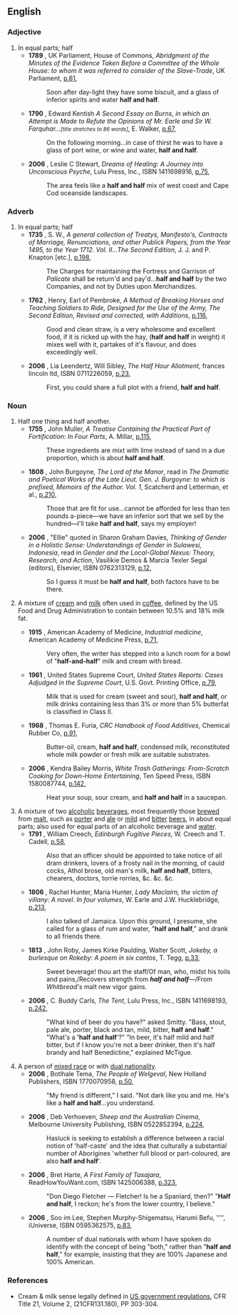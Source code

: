 ==English==

===Adjective===
'''{{en-adj|sg=[[half]] and [[half]]|-}}'''

# In equal parts; half
#*'''1789''' {{UK}}, UK Parliament, House of Commons, ''Abridgment of the Minutes of the Evidence Taken Before a Committee of the Whole House: to whom it was referred to consider of the Slave-Trade'', UK Parliament, [http://books.google.com/books?vid=OCLC28751368&id=U1cSAAAAIAAJ&pg=RA3-PA61&lpg=RA3-PA61&dq=half-and-half+date:1781-1790&num=100 p.61],
#*:Soon after day-light they have some biscuit, and a glass of inferior spirits and water '''half and half'''.
#*'''1790''' {{UK}}, Edward Kentish ''A Second Essay on Burns, in which an Attempt is Made to Refute the Opinions of Mr. Earle and Sir W. Farquhar...<small>[title stretches to 86 words]</small>'', E. Walker, [http://books.google.com/books?vid=OCLC14760990&id=I1eQngSVqWsC&pg=RA1-PA67&lpg=RA1-PA67&dq=half-and-half+date:1791-1800&num=100 p.67],
#*: On the following morning...in case of thirst he was to have a glass of port wine, or wine and water, '''half and half'''.
#*'''2006''' {{US}}, Leslie C Stewart, ''Dreams of Healing: A Journey into Unconscious Psyche'', Lulu Press, Inc., ISBN 1411698916, [http://books.google.com/books?vid=ISBN1411698916&id=W4Jj2Ra2gUgC&pg=PA75&lpg=PA75&dq=%22half+and+half%22+date:2006-2007&num=100&sig=ijILPpantZT16WVbu4sTNltDxOk p.75],
#*:The area feels like a '''half and half''' mix of west coast and Cape Cod oceanside landscapes.

===Adverb===
{{en-adv|-}}

# In equal parts; half
#*'''1735''' {{UK}}, S. W., ''A general collection of Treatys, Manifesto's, Contracts of Marriage, Renunciations, and other Publick Papers, from the Year 1495, to the Year 1712. Vol. II...The Second Edition'', J. J. and P. Knapton [etc.], [http://books.google.com/books?vid=OCLC15292587&id=U8nYFSTQhXcC&pg=RA1-PA198&lpg=RA1-PA198&dq=half-and-half+date:1720-1740&num=100 p.198],
#*:The Charges for maintaining the Fortress and Garrison of ''Palicate'' shall be return'd and pay'd...'''half and half''' by the two Companies, and not by Duties upon Merchandizes.
#*'''1762''' {{UK}}, Henry, Earl of Pembroke, ''A Method of Breaking Horses and Teaching Soldiers to Ride, Designed for the Use of the Army, The Second Edition, Revised and corrected, with Additions'', [http://books.google.com/books?vid=0H5tUSFzK7ko8fZu&id=VW8FAAAAQAAJ&pg=PA116&lpg=PA116&dq=half-and-half+date:1761-1770&num=100#PPA116,M1 p.116],
#*:Good and clean straw, is a very wholesome and excellent food, if it is ricked up with the hay, ('''half and half''' in weight) it mixes well with it, partakes of it's flavour, and does exceedingly well.
#*'''2006''' {{UK}}, Lia Leendertz, Will Sibley, ''The Half Hour Allotment'', frances lincoln ltd, ISBN 0711226059, [http://books.google.com/books?vid=ISBN0711226059&id=hsv0B0up2ugC&printsec=frontcover&dq=%22half+and+half%22+date:2006-2007&num=100#PPA23,M1 p.23],
#*:First, you could share a full plot with a friend, '''half and half'''.

===Noun===
{{en-noun|-}}

# Half one thing and half another.
#*'''1755''' {{UK}}, John Muller, ''A Treatise Containing the Practical Part of Fortification: In Four Parts'', A. Millar, [http://books.google.com/books?vid=0jYkvhKtBTYv4E07PC&id=i8gk6KM_q5cC&pg=RA10-PA115&lpg=RA10-PA115&dq=half-and-half+date:1741-1760&num=100 p.115],
#*: These ingredients are mixt with lime instead of sand in a due proportion, which is about '''half and half'''.
#*'''1808''' {{UK}}, John Burgoyne, ''The Lord of the Manor'', read in ''The Dramatic and Poetical Works of the Late Lieut. Gen. J. Burgoyne: to which is prefixed, Memoirs of the Author. Vol. 1'', Scatcherd and Letterman, et al., [http://books.google.com/books?vid=OCLC07611907&id=hZEdAAAAMAAJ&pg=RA2-PA210&lpg=RA2-PA210&dq=%22half+and+half%22+date:1801-1810&num=100#PRA2-PA210,M1 p.210],
#*:Those that are fit for use...cannot be afforded for less than ten pounds a-piece—we have an inferior sort that we sell by the hundred—I'll take '''half and half''', says my employer!
#*'''2006''' {{US}}, "Ellie" quoted in Sharon Graham Davies, ''Thinking of Gender in a Holistic Sense: Understandings of Gender in Sulawesi, Indonesia'', read in ''Gender and the Local-Global Nexus: Theory, Research, and Action'', Vasilikie Demos & Marcia Texler Segal (editors), Elsevier, ISBN 0762313129, [http://books.google.com/books?vid=ISBN0762313129&id=41J-OKr8UkQC&pg=RA1-PA12&lpg=RA1-PA12&dq=%22half+and+half%22+date:2006-2007&num=100&sig=jWclQ9kzq0AIotwGUYSAtEERsuU p.12],
#*: So I guess it must be '''half and half''', both factors have to be there.
# {{US}} A mixture of [[cream]] and [[milk]] often used in [[coffee]], defined by the US Food and Drug Administration to contain between 10.5% and 18% milk fat.
#*'''1915''' {{US}}, American Academy of Medicine, ''Industrial medicine'', American Academy of Medicine Press, [http://books.google.com/books?vid=08Dswk4I82mcZZxaHBTS&id=7wd0Vd94zQIC&q=%22half+and+half%22+milk+OR+cream+OR+coffee+date:1911-1920&dq=%22half+and+half%22+milk+OR+cream+OR+coffee+date:1911-1920&num=100&pgis=1 p.71],
#*:Very often, the writer has stepped into a lunch room for a bowl of "'''half-and-half'''" milk and cream with bread.
#*'''1961''' {{US}}, United States Supreme Court, ''United States Reports: Cases Adjudged in the Supreme Court'', U.S. Govt. Printing Office, [http://books.google.com/books?vid=OCLC04384322&id=ny_KFJjDNmUC&pg=RA1-PA79&lpg=RA1-PA79&dq=half-and-half+date:1791-1800&num=100#PRA1-PA79,M1 p.79],
#*:Milk that is used for cream (sweet and sour), '''half and half''', or milk drinks containing less than 3% or more than 5% butterfat is classified in Class II.
#*'''1968''' {{US}}, Thomas E. Furia, ''CRC Handbook of Food Additives'', Chemical Rubber Co, [http://books.google.com/books?vid=OCLC00350361&id=yUmwSDxBMogC&q=%22half+and+half%22+milk+OR+cream+OR+coffee+date:1961-1970&dq=%22half+and+half%22+milk+OR+cream+OR+coffee+date:1961-1970&num=100&pgis=1 p.91],
#*:Butter-oil, cream, '''half and half''', condensed milk, reconstituted whole milk powder or fresh milk are suitable substrates.
#*'''2006''' {{italbrac|Canada}}, Kendra Bailey Morris, ''White Trash Gatherings: From-Scratch Cooking for Down-Home Entertaining'', Ten Speed Press, ISBN 1580087744, [http://books.google.com/books?vid=ISBN1580087744&id=Q6Nzs4NNpTcC&pg=RA5-PA142&lpg=RA5-PA142&dq=%22half+and+half%22+date:2006-2007&num=100&sig=7ErGLELvxcXEPECAf2qWMQgh_Mo p.142],
#*:Heat your soup, sour cream, and '''half and half''' in a saucepan.
# A mixture of two [[alcoholic]] [[beverage]]s, most frequently those [[brew#Verb|brewed]] from [[malt]], such as [[porter]] and [[ale]] or [[mild]] and [[bitter]] [[beer]]s, in about equal parts; also used for equal parts of an alcoholic beverage and [[water]].
#*'''1791''' {{UK}}, William Creech, ''Edinburgh Fugitive Pieces'', W. Creech and T. Cadell, [http://books.google.com/books?vid=OCLC23646488&id=64xZvKwveSUC&pg=PA58&lpg=PA58&dq=half-and-half+date:1791-1800&num=100#PPA58,M1 p.58],
#*:Also that an officer should be appointed to take notice of all dram drinkers, lovers of a frosty nail in the morning, of cauld cocks, Athol brose, old man's milk, '''half and half''', bitters, chearers, doctors, torrie rorries, &c. &c. &c.
#*'''1806''' {{UK}}, Rachel Hunter, Maria Hunter, ''Lady Maclairn, the victim of villany: A novel. In four volumes'', W. Earle and J.W. Hucklebridge, [http://books.google.com/books?vid=0qCYNVBrFmliZSAF&id=yaUBAAAAQAAJ&pg=RA1-PA213&lpg=RA1-PA213&dq=%22half+and+half%22+date:1801-1810&num=100 p.213],
#*:I also talked of Jamaica.  Upon this ground, I presume, she called for a glass of rum and water, "'''half and half'''," and drank to all friends there.
#*'''1813''' {{UK}}, John Roby, James Kirke Paulding, Walter Scott, ''Jokeby, a burlesque on Rokeby: A poem in six cantos'', T. Tegg, [http://books.google.com/books?vid=OCLC03583425&id=bCMhAAAAMAAJ&pg=PA33&lpg=PA33&dq=%22half+and+half%22+date:1811-1820&num=100 p.33],
#*:Sweet beverage! thou art the staff/Of man, who, midst his toils and pains,/Recovers strength from '''''half and half'''''—/From ''Whitbread's'' malt new vigor gains.
#*'''2006''' {{US}}, C. Buddy Carls, ''The Tent'', Lulu Press, Inc., ISBN 1411698193, [http://books.google.com/books?vid=ISBN1411698193&id=lpcgLxxb9zYC&pg=PA242&lpg=PA242&dq=%22half+and+half%22+date:2006-2007&num=100&sig=OuvjHtt5s9W-H8AJNGv2Tbvr7b4 p.242],
#*:"What kind of beer do you have?" asked Smitty. "Bass, stout, pale ale, porter, black and tan, mild, bitter, '''half and half'''." "What's a ''''half and half''''?" "In beer, it's half mild and half bitter, but if I know you're not a beer drinker, then it's half brandy and half Benedictine," explained McTigue.
# A person of [[mixed race]] or with [[dual nationality]].
#*'''2006''' {{UK}}, Botlhale Tema, ''The People of Welgeval'', New Holland Publishers, ISBN 1770070958, [http://books.google.com/books?vid=ISBN1770070958&id=r5ealtqUuPIC&pg=PA50&lpg=PA50&dq=%22half+and+half%22+date:2006-2007&num=100&sig=L3lAVaNbkaAbjm80mIz0nb8ucl4 p.50],
#*:"My friend is different," I said. "Not dark like you and me.  He's like a '''half and half'''...you understand.
#*'''2006''' {{italbrac|Aus}}, Deb Verhoeven, ''Sheep and the Australian Cinema'', Melbourne University Publishing, ISBN 0522852394, [http://books.google.com/books?vid=ISBN0522852394&id=TmJH1OtpMlUC&pg=PA224&lpg=PA224&dq=%22half+and+half%22+date:2006-2007&num=100&sig=yGX4xswFCG0_TsiREb9nl7ypj44 p.224],
#*:Hasluck is seeking to establish a difference between a racial notion of 'half-caste' and the idea that culturally a substantial number of Aborigines 'whether full blood or part-coloured, are also '''half and half''''.
#*'''2006''' {{italbrac|Aus}}, Bret Harte, ''A First Family of Tasajara'', ReadHowYouWant.com, ISBN 1425006388, [http://books.google.com/books?vid=ISBN1425006388&id=x9R724zGrKIC&pg=PA323&lpg=PA323&dq=%22half+and+half%22+date:2006-2007&num=100&sig=bN-ot-0g2y-crOV8jUYRdN808dM p.323],
#*:"Don Diego Fletcher — Fletcher! Is he a Spaniard, then?" "'''Half and half''', I reckon; he's from the lower country, I believe."
#*'''2006''' {{US}}, Soo im Lee, Stephen Murphy-Shigematsu, Harumi Befu, '''', iUniverse, ISBN 0595362575, [http://books.google.com/books?vid=ISBN0595362575&id=Nz4PwYOgtzgC&pg=RA1-PA83&lpg=RA1-PA83&dq=%22half+and+half%22+date:2006-2007&num=100&sig=7QbyWF-z7M0nbXCvKHIDeDWHX-I p.83],
#*:A number of dual nationals with whom I have spoken do identify with the concept of being "both," rather than "'''half and half'''," for example, insisting that they are 100% Japanese and 100% American.

===References===
* Cream & milk sense legally defined in [http://vm.cfsan.fda.gov/~lrd/FCF131.html US government regulations], CFR Title 21, Volume 2, (21CFR131.180), PP 303-304.
